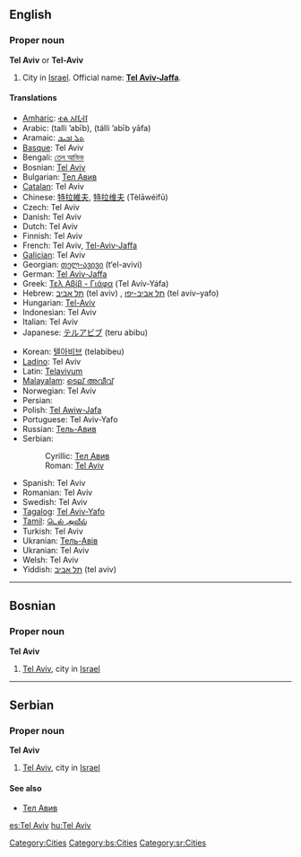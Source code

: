 ==English==

===Proper noun===
{{wikipedia}}
'''Tel Aviv''' or '''Tel-Aviv'''

# City in [[Israel]]. Official name: '''[[Tel Aviv-Jaffa]]'''.

====Translations====
{{top}}
* [[Amharic]]: [[ቴል አቪቭ]]
* Arabic: {{Arab|[[تل أبيب]]}} (talli ’abīb), {{Arab|[[تل أبيب يافا]]}} (tálli ’abīb  yāfa)
* Aramaic: [[ܬܠ ܐܒܝܒ]]
* [[Basque]]: Tel Aviv
* Bengali: [[তেল আভিভ]]
* Bosnian: [[Tel Aviv#Bosnian|Tel Aviv]] {{m}}
* Bulgarian: [[Тел Авив]]
* [[Catalan]]: Tel Aviv
* Chinese: [[特拉維夫]], [[特拉维夫]] (Tèlāwéifū)
* Czech: Tel Aviv
* Danish: Tel Aviv
* Dutch: Tel Aviv
* Finnish: Tel Aviv
* French: Tel Aviv, [[Tel-Aviv-Jaffa]]
* [[Galician]]: Tel Aviv
* Georgian: [[თელ-ავივი]] (t‘el-avivi)
* German: [[Tel Aviv-Jaffa]]
* Greek: [[Τελ Αβίβ - Γιάφα]] (Tel Avív-Yáfa)
* Hebrew: [[תל אביב]] (tel aviv) {{f}}, [[תל אביב-יפו]] (tel aviv–yafo)
* Hungarian: [[Tel-Aviv]]
* Indonesian: Tel Aviv
* Italian: Tel Aviv {{f}}
* Japanese: [[テルアビブ]] (teru abibu)
{{mid}}
* Korean: [[텔아비브]] (telabibeu)
* [[Ladino]]: Tel Aviv
* Latin: [[Telavivum]]
* [[Malayalam]]: [[ടെല് അവീവ്]]
* Norwegian: Tel Aviv
* Persian: {{fa-Arab|[[تلآویو]]}}
* Polish: [[Tel Awiw-Jafa]]
* Portuguese: Tel Aviv-Yafo
* Russian: [[Тель-Авив]] {{unicode|(Tɛl’-Avív)}} {{m}}
* Serbian:
*: Cyrillic: [[Тел Авив#Serbian|Тел Авив]] {{m}}
*: Roman: [[Tel Aviv#Serbian|Tel Aviv]] {{m}}
* Spanish: Tel Aviv
* Romanian: Tel Aviv
* Swedish: Tel Aviv
* [[Tagalog]]: [[Tel Aviv-Yafo]]
* [[Tamil]]: [[டெல் அவீவ்]]
* Turkish: Tel Aviv
* Ukranian: [[Тель-Авів]]
* Ukranian: Tel Aviv
* Welsh: Tel Aviv
* Yiddish: [[תל אביב]] (tel aviv)
{{bottom}}

[[Category:Cities]]

----

==Bosnian==

===Proper noun===
'''Tel Aviv''' {{m}}

# [[Tel Aviv]], city in [[Israel]]

[[Category:bs:Cities]]

----

==Serbian==

===Proper noun===
'''Tel Aviv''' {{m}}

# [[Tel Aviv]], city in [[Israel]]

====See also====
* [[Тел Авив#Serbian|Тел Авив]]

[[Category:sr:Cities]]

[[es:Tel Aviv]]
[[hu:Tel Aviv]]